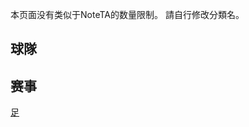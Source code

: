 {{CGroupH|name=巴林职业足球联赛|desc=巴林職業足球聯賽}}<noinclude>[[Category:體育公共轉換組模板|足{{SUBPAGENAME}}]]

本页面没有类似于NoteTA的数量限制。
請自行修改分類名。


== 球隊 ==
</noinclude>
{{CItem|zh:里法体育俱乐部; zh-hans:里法体育俱乐部; zh-cn:里法竞技俱乐部; zh-hk:阿爾列法體育會; |original=Riffa SC}}
{{CItem|zh:里法体育; zh-hans:里法体育; zh-cn:里法竞技; zh-hk:阿爾列法; |original=Riffa}}
{{CItem|zh:希德; zh-hans:希德; zh-cn:希德; zh-hk:艾希迪; |original=Al-Hidd}}
{{CItem|zh:东里法; zh-hans:东里法; zh-cn:东里法; zh-hk:东列法; |original=East Riffa}}
{{CItem|zh:巴林体育俱乐部; zh-hans:巴林体育俱乐部; zh-cn:巴林竞技俱乐部; zh-hk:阿爾巴林體育會; |original=Bahrain SC}}
{{CItem|zh:巴林体育; zh-hans:巴林体育; zh-cn:巴林竞技; zh-hk:阿爾巴林; |original=Bahrain SC}}
{{CItem|zh:穆哈拉格体育俱乐部; zh-hans:穆哈拉格体育俱乐部; zh-cn:穆哈拉格竞技俱乐部; zh-hk:阿爾慕哈瑞克體育會; |original=Al-Muharraq SC}}
{{CItem|zh:穆哈拉格; zh-hans:穆哈拉格; zh-cn:穆哈拉格; zh-hk:慕哈瑞克; |original=Al-Muharraq SC}}
{{CItem|zh:马尔基亚体育俱乐部; zh-hans:马尔基亚体育俱乐部; zh-cn:马尔基亚竞技俱乐部; zh-hk:瑪基亞體育會; |original=Malkiya Club}}
{{CItem|zh:马尔基亚; zh-hans:马尔基亚; zh-cn:马尔基亚; zh-hk:瑪基亞; |original=Al-Malkiya Club}}
{{CItem|zh:布赛廷俱乐部; zh-hans:布赛廷俱乐部; zh-cn:布赛廷俱乐部; zh-hk:布賽廷俱樂部; |original=Busaiteen Club}}
{{CItem|zh:布赛廷; zh-hans:布赛廷; zh-cn:布赛廷; zh-hk:布賽廷; |original=Busaiteen}}
{{CItem|zh:哈拉体育俱乐部; zh-hans:哈拉体育俱乐部; zh-cn:哈拉竞技俱乐部; zh-hk:阿爾哈拉體育會; |original=Al Hala SC}}
{{CItem|zh:哈拉体育; zh-hans:哈拉体育; zh-cn:哈拉竞技; zh-hk:哈拉體育會; |original=Al Hala}}
{{CItem|zh:麦纳麦青年俱乐部; zh-hans:麦纳麦青年俱乐部; zh-cn:麦纳麦青年俱乐部; zh-hk:沙巴柏麥納麥足球會; |original=Al-Shabab Club (Manama)}}
{{CItem|zh:麦纳麦青年; zh-hans:麦纳麦青年; zh-cn:麦纳麦青年; zh-hk:沙巴柏麥納麥; |original=Al-Shabab Club (Manama)}}
{{CItem|zh:麦纳麦俱乐部; zh-hans:麦纳麦俱乐部; zh-cn:麦纳麦俱乐部; zh-hk:麥納麥足球會; |original=Manama Club}}
{{CItem|zh:麦纳麦; zh-hans:麦纳麦; zh-cn:麦纳麦; zh-hk:麥納麥; |original=Manama Club}}
<noinclude>

== 赛事 ==
</noinclude>
{{CItem|zh:巴林足球超级联赛; zh-hans:巴林足球超级联赛; zh-cn:巴林足球超级联赛; zh-hant:巴林超級足球聯賽; zh-hk:巴林超級足球聯賽; |original=Bahraini Premier League}}
{{CItem|zh:巴林国王杯; zh-hans:巴林国王杯; zh-cn:巴林国王杯; zh-hk:巴林國王盃; |original=Bahraini King's Cup}}
</noinclude>{{CGroupF}}